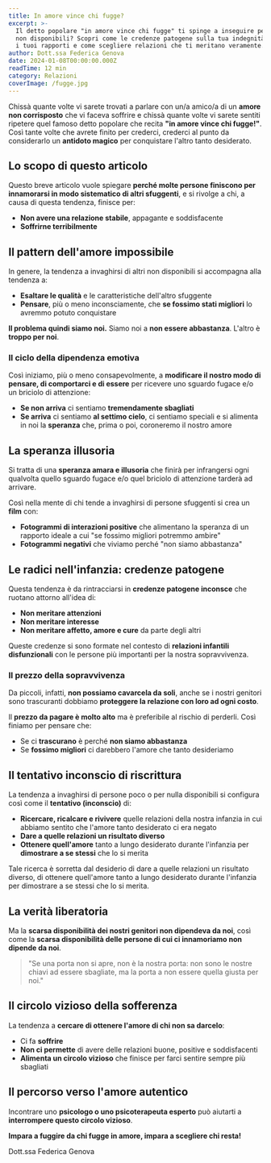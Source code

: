 ```yaml
---
title: In amore vince chi fugge?
excerpt: >-
  Il detto popolare "in amore vince chi fugge" ti spinge a inseguire persone 
  non disponibili? Scopri come le credenze patogene sulla tua indegnità sabotano 
  i tuoi rapporti e come scegliere relazioni che ti meritano veramente.
author: Dott.ssa Federica Genova
date: 2024-01-08T00:00:00.000Z
readTime: 12 min
category: Relazioni
coverImage: /fugge.jpg
---
```


Chissà quante volte vi sarete trovati a parlare con un/a amico/a di un **amore non corrisposto** che vi faceva soffrire e chissà quante volte vi sarete sentiti ripetere quel famoso detto popolare che recita **"in amore vince chi fugge!"**. Così tante volte che avrete finito per crederci, crederci al punto da considerarlo un **antidoto magico** per conquistare l'altro tanto desiderato.

## Lo scopo di questo articolo

Questo breve articolo vuole spiegare **perché molte persone finiscono per innamorarsi in modo sistematico di altri sfuggenti**, e si rivolge a chi, a causa di questa tendenza, finisce per:

- **Non avere una relazione stabile**, appagante e soddisfacente
- **Soffrirne terribilmente**

## Il pattern dell'amore impossibile

In genere, la tendenza a invaghirsi di altri non disponibili si accompagna alla tendenza a:

- **Esaltare le qualità** e le caratteristiche dell'altro sfuggente
- **Pensare**, più o meno inconsciamente, che **se fossimo stati migliori** lo avremmo potuto conquistare

**Il problema quindi siamo noi.** Siamo noi a **non essere abbastanza**. L'altro è **troppo per noi**. 

### Il ciclo della dipendenza emotiva

Così iniziamo, più o meno consapevolmente, a **modificare il nostro modo di pensare, di comportarci e di essere** per ricevere uno sguardo fugace e/o un briciolo di attenzione:

- **Se non arriva** ci sentiamo **tremendamente sbagliati**
- **Se arriva** ci sentiamo **al settimo cielo**, ci sentiamo speciali e si alimenta in noi la **speranza** che, prima o poi, coroneremo il nostro amore

## La speranza illusoria

Si tratta di una **speranza amara e illusoria** che finirà per infrangersi ogni qualvolta quello sguardo fugace e/o quel briciolo di attenzione tarderà ad arrivare. 

Così nella mente di chi tende a invaghirsi di persone sfuggenti si crea un **film** con:

- **Fotogrammi di interazioni positive** che alimentano la speranza di un rapporto ideale a cui "se fossimo migliori potremmo ambire"
- **Fotogrammi negativi** che viviamo perché "non siamo abbastanza"

## Le radici nell'infanzia: credenze patogene

Questa tendenza è da rintracciarsi in **credenze patogene inconsce** che ruotano attorno all'idea di:

- **Non meritare attenzioni**
- **Non meritare interesse**
- **Non meritare affetto, amore e cure** da parte degli altri

Queste credenze si sono formate nel contesto di **relazioni infantili disfunzionali** con le persone più importanti per la nostra sopravvivenza. 

### Il prezzo della sopravvivenza

Da piccoli, infatti, **non possiamo cavarcela da soli**, anche se i nostri genitori sono trascuranti dobbiamo **proteggere la relazione con loro ad ogni costo**. 

Il **prezzo da pagare è molto alto** ma è preferibile al rischio di perderli. Così finiamo per pensare che:

- Se ci **trascurano** è perché **non siamo abbastanza**
- Se **fossimo migliori** ci darebbero l'amore che tanto desideriamo

## Il tentativo inconscio di riscrittura

La tendenza a invaghirsi di persone poco o per nulla disponibili si configura così come il **tentativo (inconscio)** di:

- **Ricercare, ricalcare e rivivere** quelle relazioni della nostra infanzia in cui abbiamo sentito che l'amore tanto desiderato ci era negato
- **Dare a quelle relazioni un risultato diverso**
- **Ottenere quell'amore** tanto a lungo desiderato durante l'infanzia per **dimostrare a se stessi** che lo si merita

Tale ricerca è sorretta dal desiderio di dare a quelle relazioni un risultato diverso, di ottenere quell'amore tanto a lungo desiderato durante l'infanzia per dimostrare a se stessi che lo si merita. 

## La verità liberatoria

Ma la **scarsa disponibilità dei nostri genitori non dipendeva da noi**, così come la **scarsa disponibilità delle persone di cui ci innamoriamo non dipende da noi**. 

> "Se una porta non si apre, non è la nostra porta: non sono le nostre chiavi ad essere sbagliate, ma la porta a non essere quella giusta per noi."

## Il circolo vizioso della sofferenza

La tendenza a **cercare di ottenere l'amore di chi non sa darcelo**:

- Ci fa **soffrire**
- **Non ci permette** di avere delle relazioni buone, positive e soddisfacenti
- **Alimenta un circolo vizioso** che finisce per farci sentire sempre più sbagliati

## Il percorso verso l'amore autentico

Incontrare uno **psicologo o uno psicoterapeuta esperto** può aiutarti a **interrompere questo circolo vizioso**.

**Impara a fuggire da chi fugge in amore, impara a scegliere chi resta!**

Dott.ssa Federica Genova
